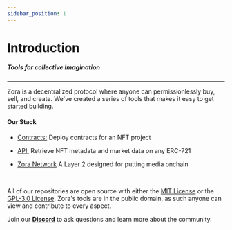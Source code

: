 ```yaml
---
sidebar_position: 1
---
```


# Introduction

##### Tools for collective Imagination

---

Zora is a decentralized protocol where anyone can permissionlessly buy, sell, and create.
We've created a series of tools that makes it easy to get started building.

#### Our Stack

- [Contracts:](../docs/smart-contracts/creator-tools/intro) Deploy contracts for an NFT project

- [API:](../docs/zora-api/intro) Retrieve NFT metadata and market data on any ERC-721

- [Zora Network](../docs/zora-network/intro) A Layer 2 designed for putting media onchain

<br />

All of our repositories are open source with either the [MIT License](https://opensource.org/licenses/MIT) or the [GPL-3.0 License](https://www.gnu.org/licenses/gpl-3.0.en.html).
Zora's tools are in the public domain, as such anyone can view and contribute to every aspect.

Join our [**Discord**](https://zora.community/) to ask questions and learn more about the community.
